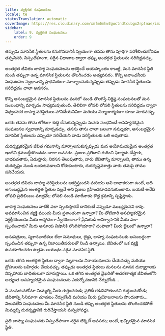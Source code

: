 ```yaml
---
title: వ్యక్తిగత సంఘటనలు
locale: te
statusTranslation: automatic
coverImage: https://res.cloudinary.com/xmfm6mhw3gwctndtcubgx2rptnae/image/upload/v1740468922/small_cover_tratado_de_psicologia_revolucionaria_a4c0dca4e0.webp
sidebar:
    label: 9. వ్యక్తిగత సంఘటనలు
    order: 9
---
```

తప్పుడు మానసిక స్థితులను కనుగొనడానికి స్వయంగా తనను తాను పూర్తిగా పరిశీలించుకోవడం తప్పనిసరి. నిస్సందేహంగా, సరైన విధానాల ద్వారా తప్పు అంతర్గత స్థితులను సరిదిద్దవచ్చు.

అంతర్గత జీవితం బాహ్య సంఘటనలను ఆకర్షించే అయస్కాంతం కాబట్టి, మన మానసిక స్థితి నుండి తప్పుగా ఉన్న మానసిక స్థితులను తొలగించడం అత్యవసరం. కొన్ని అవాంఛనీయ సంఘటనల స్వభావాన్ని ప్రాథమికంగా మార్చాలనుకున్నప్పుడు తప్పుడు మానసిక స్థితులను సరిదిద్దడం చాలా అవసరం.

కొన్ని అసంబద్ధమైన మానసిక స్థితులను మనలో నుండి తొలగిస్తే నిర్దిష్ట సంఘటనలతో మన సంబంధాన్ని మార్చడం సాధ్యమవుతుంది. తెలివిగా లోపలి లోపలి స్థితులను సరిదిద్దడం ద్వారా విధ్వంసకర బాహ్య పరిస్థితులు హానిచేయనివిగా మరియు నిర్మాణాత్మకంగా కూడా మారవచ్చు.

ఒకరు తనను తాను లోతుగా శుద్ధి చేసుకున్నప్పుడు మనకు సంభవించే అసహ్యకరమైన సంఘటనల స్వభావాన్ని మార్చవచ్చు. తనను తాను చాలా బలంగా నమ్ముతూ, అసంబద్ధమైన మానసిక స్థితులను ఎప్పుడూ సరిచేయని వాడు పరిస్థితులకు బలి అవుతాడు.

దురదృష్టకరమైన జీవిత గమనాన్ని మార్చాలనుకున్నప్పుడు మన అయోమయమైన అంతర్గత ఇంటిని క్రమబద్ధీకరించడం చాలా అవసరం. ప్రజలు ప్రతిదాని గురించి ఫిర్యాదు చేస్తారు, బాధపడతారు, ఏడుస్తారు, నిరసన తెలుపుతారు, వారు జీవితాన్ని మార్చాలని, తాము ఉన్న దురదృష్టం నుండి బయటపడాలని కోరుకుంటారు, దురదృష్టవశాత్తు వారు తమపై తాము పనిచేయరు.

అంతర్గత జీవితం బాహ్య పరిస్థితులను ఆకర్షిస్తుందని మరియు అవి బాధాకరంగా ఉంటే, అది అసంబద్ధమైన అంతర్గత స్థితుల వల్లనే అని ప్రజలు గ్రహించకూడదనుకుంటారు. బయటి అనేది లోపలి ప్రతిబింబం మాత్రమే; లోపలి నుండి మారేవాడు కొత్త క్రమాన్ని సృష్టిస్తాడు.

బాహ్య సంఘటనలు వాటికి ఎలా స్పందిస్తారనే దానికంటే ఎప్పుడూ ముఖ్యమైనవి కావు. అవమానించిన వ్యక్తి ముందు మీరు ప్రశాంతంగా ఉన్నారా? మీ తోటివారి అసహ్యకరమైన వ్యక్తీకరణలను మీరు ఆహ్లాదంగా స్వీకరించారా? ప్రేమికుడి అవిశ్వాసానికి మీరు ఎలా స్పందించారు? మీరు అసూయ విషానికి లొంగిపోయారా? చంపావా? మీరు జైలులో ఉన్నారా?

ఆసుపత్రులు, స్మశానవాటికలు లేదా సమాధులు, జైళ్లు, బాహ్య సంఘటనలకు అసంబద్ధంగా స్పందించిన తప్పుగా ఉన్న నిజాయితీపరులతో నిండి ఉన్నాయి. జీవితంలో ఒక వ్యక్తి ఉపయోగించగల ఉత్తమ ఆయుధం సరైన మానసిక స్థితి.

ఒకరు తగిన అంతర్గత స్థితుల ద్వారా మృగాలను నిరాయుధులను చేయవచ్చు మరియు ద్రోహులను బహిర్గతం చేయవచ్చు. తప్పుడు అంతర్గత స్థితులు మనలను మానవ దుర్మార్గాలకు నిస్సహాయ బాధితులుగా మారుస్తాయి. ఒక తగిన అంతర్గత వైఖరితో ఆచరణాత్మక జీవితంలోని అత్యంత అసహ్యకరమైన సంఘటనలను ఎదుర్కోవడానికి నేర్చుకోండి...

ఏ సంఘటనతోనూ మిమ్మల్ని మీరు గుర్తించకండి; ప్రతిదీ గడిచిపోతుందని గుర్తుంచుకోండి; జీవితాన్ని సినిమాగా చూడటం నేర్చుకోండి మరియు మీరు ప్రయోజనాలను పొందుతారు... విలువలేని సంఘటనలు మీ మానసిక స్థితి నుండి తప్పు అంతర్గత స్థితులను తొలగించకపోతే మిమ్మల్ని దురదృష్టానికి గురిచేస్తాయని మర్చిపోవద్దు.

ప్రతి బాహ్య సంఘటనకు నిస్సందేహంగా సరైన టిక్కెట్ అవసరం; అంటే, ఖచ్చితమైన మానసిక స్థితి.

